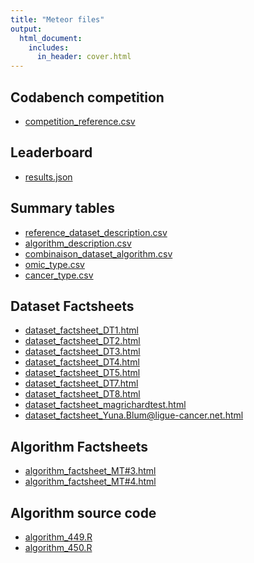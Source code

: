 ```yaml
---
title: "Meteor files"
output:
  html_document:
    includes:
      in_header: cover.html
---
```


## Codabench competition

- [competition_reference.csv](meteor_files/competition_reference.csv)

## Leaderboard

-	[results.json](meteor_files/results.json)  

## Summary tables 


-	[reference_dataset_description.csv](meteor_files/reference_dataset_description.csv)  
-	[algorithm_description.csv](meteor_files/algorithm_description.csv)
-	[combinaison_dataset_algorithm.csv](meteor_files/combinaison_dataset_algorithm.csv)
-	[omic_type.csv](meteor_files/omic_type.csv)
-	[cancer_type.csv](meteor_files/cancer_type.csv) 


## Dataset Factsheets

- [dataset_factsheet_DT1.html](meteor_files/dataset_factsheet_DT1.html)
- [dataset_factsheet_DT2.html](meteor_files/dataset_factsheet_DT2.html)
- [dataset_factsheet_DT3.html](meteor_files/dataset_factsheet_DT3.html)
- [dataset_factsheet_DT4.html](meteor_files/dataset_factsheet_DT4.html)
- [dataset_factsheet_DT5.html](meteor_files/dataset_factsheet_DT5.html)
- [dataset_factsheet_DT7.html](meteor_files/dataset_factsheet_DT7.html)
- [dataset_factsheet_DT8.html](meteor_files/dataset_factsheet_DT8.html)
- [dataset_factsheet_magrichardtest.html](meteor_files/dataset_factsheet_magrichardtest.html)
- [dataset_factsheet_Yuna.Blum@ligue-cancer.net.html](meteor_fdataset_factsheet_Yuna.Blum@ligue-cancer.net.html)

## Algorithm Factsheets

- [algorithm_factsheet_MT#3.html](meteor_files/algorithm_factsheet_MT#3.html)
- [algorithm_factsheet_MT#4.html](meteor_files/algorithm_factsheet_MT#4.html)

## Algorithm source code

- [algorithm_449.R](meteor_files/algorithm_449.R)
- [algorithm_450.R](meteor_files/algorithm_440.R)



